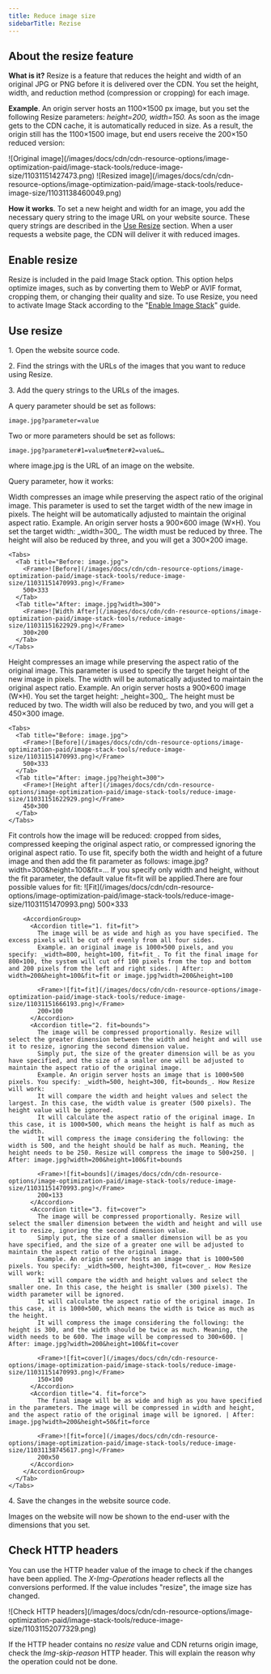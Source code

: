 ---
title: Reduce image size
sidebarTitle: Rezise
---

## About the resize feature

**What is it?** Resize is a feature that reduces the height and width of an original JPG or PNG before it is delivered over the CDN. You set the height, width, and reduction method (compression or cropping) for each image.

**Example**. An origin server hosts an 1100×1500 px image, but you set the following Resize parameters: _height=200, width=150._ As soon as the image gets to the CDN cache, it is automatically reduced in size. As a result, the origin still has the 1100×1500 image, but end users receive the 200×150 reduced version:


<Tabs>
  <Tab title="Original image">
    <Frame>![Original image](/images/docs/cdn/cdn-resource-options/image-optimization-paid/image-stack-tools/reduce-image-size/11031151427473.png)</Frame>
  </Tab>
  <Tab title="Resized image">
    <Frame>![Resized image](/images/docs/cdn/cdn-resource-options/image-optimization-paid/image-stack-tools/reduce-image-size/11031138460049.png)</Frame>
  </Tab>
</Tabs>
  
**How it works**. To set a new height and width for an image, you add the necessary query string to the image URL on your website source. These query strings are described in the [Use Resize](/cdn/cdn-resource-options/image-optimization-paid/image-stack-tools/reduce-image-size#use-resize) section. When a user requests a website page, the CDN will deliver it with reduced images.

## Enable resize

Resize is included in the paid Image Stack option. This option helps optimize images, such as by converting them to WebP or AVIF format, cropping them, or changing their quality and size. To use Resize, you need to activate Image Stack according to the "[Enable Image Stack](/cdn/cdn-resource-options/image-optimization-paid/enable-image-stack)" guide.

## Use resize

1\. Open the website source code.

2\. Find the strings with the URLs of the images that you want to reduce using Resize.

3\. Add the query strings to the URLs of the images.

A query parameter should be set as follows:
    
```
image.jpg?parameter=value
```

Two or more parameters should be set as follows:

```
image.jpg?parameter#1=value¶meter#2=value&… 
```

where image.jpg is the URL of an image on the website.

Query parameter, how it works: 

<AccordionGroup>
  <Accordion title="Width">
    Width compresses an image while preserving the aspect ratio of the original image. This parameter is used to set the target width of the new image in pixels. The height will be automatically adjusted to maintain the original aspect ratio.   
    Example. An origin server hosts a 900×600 image (W×H). You set the target width: _width=300_. The width must be reduced by three. The height will also be reduced by three, and you will get a 300×200 image. 
    
    <Tabs>
      <Tab title="Before: image.jpg">
        <Frame>![Before](/images/docs/cdn/cdn-resource-options/image-optimization-paid/image-stack-tools/reduce-image-size/11031151470993.png)</Frame>
        500×333
      </Tab>
      <Tab title="After: image.jpg?width=300">
        <Frame>![Width After](/images/docs/cdn/cdn-resource-options/image-optimization-paid/image-stack-tools/reduce-image-size/11031151622929.png)</Frame>
        300×200
      </Tab>
    </Tabs>
  </Accordion>
  <Accordion title="Height">
    Height compresses an image while preserving the aspect ratio of the original image. This parameter is used to specify the target height of the new image in pixels. The width will be automatically adjusted to maintain the original aspect ratio.  
    Example. An origin server hosts a 900×600 image (W×H). You set the target height: _height=300_. The height must be reduced by two. The width will also be reduced by two, and you will get a 450×300 image. 
    
    <Tabs>
      <Tab title="Before: image.jpg">
        <Frame>![Before](/images/docs/cdn/cdn-resource-options/image-optimization-paid/image-stack-tools/reduce-image-size/11031151470993.png)</Frame>
        500×333
      </Tab>
      <Tab title="After: image.jpg?height=300">
        <Frame>![Height after](/images/docs/cdn/cdn-resource-options/image-optimization-paid/image-stack-tools/reduce-image-size/11031151622929.png)</Frame>
        450×300  
      </Tab>
    </Tabs>
  </Accordion>
  <Accordion title="Fit">
    Fit controls how the image will be reduced: cropped from sides, compressed keeping the original aspect ratio, or compressed ignoring the original aspect ratio.   
    To use fit, specify both the width and height of a future image and then add the fit parameter as follows: image.jpg?width=300&height=100&fit=…  
    If you specify only width and height, without the fit parameter, the default value fit=fit will be applied.There are four possible values for fit:
    <Tabs>
      <Tab title="Before: image.jpg">
        <Frame>![Fit](/images/docs/cdn/cdn-resource-options/image-optimization-paid/image-stack-tools/reduce-image-size/11031151470993.png)</Frame>
        500×333
      </Tab>
      <Tab title="After">

        <AccordionGroup>
          <Accordion title="1. fit=fit">
            The image will be as wide and high as you have specified. The excess pixels will be cut off evenly from all four sides.  
            Example. an original image is 1000×500 pixels, and you specify: _width=800, height=100, fit=fit_. To fit the final image for 800×100, the system will cut off 100 pixels from the top and bottom and 200 pixels from the left and right sides. | After: width=200&height=100&fit=fit or image.jpg?width=200&height=100  

            <Frame>![fit=fit](/images/docs/cdn/cdn-resource-options/image-optimization-paid/image-stack-tools/reduce-image-size/11031151666193.png)</Frame>
            200×100
          </Accordion>
          <Accordion title="2. fit=bounds">
            The image will be compressed proportionally. Resize will select the greater dimension between the width and height and will use it to resize, ignoring the second dimension value.   
            Simply put, the size of the greater dimension will be as you have specified, and the size of a smaller one will be adjusted to maintain the aspect ratio of the original image.   
            Example. An origin server hosts an image that is 1000×500 pixels. You specify: _width=500, height=300, fit=bounds_. How Resize will work:  
            It will compare the width and height values and select the largest. In this case, the width value is greater (500 pixels). The height value will be ignored.   
            It will calculate the aspect ratio of the original image. In this case, it is 1000×500, which means the height is half as much as the width.   
            It will compress the image considering the following: the width is 500, and the height should be half as much. Meaning, the height needs to be 250. Resize will compress the image to 500×250. | After: image.jpg?width=200&height=100&fit=bounds   

            <Frame>![fit=bounds](/images/docs/cdn/cdn-resource-options/image-optimization-paid/image-stack-tools/reduce-image-size/11031151470993.png)</Frame>
            200×133 
          </Accordion>
          <Accordion title="3. fit=cover">
            The image will be compressed proportionally. Resize will select the smaller dimension between the width and height and will use it to resize, ignoring the second dimension value.   
            Simply put, the size of a smaller dimension will be as you have specified, and the size of a greater one will be adjusted to maintain the aspect ratio of the original image.   
            Example. An origin server hosts an image that is 1000×500 pixels. You specify: _width=500, height=300, fit=cover_. How Resize will work:  
            It will compare the width and height values and select the smaller one. In this case, the height is smaller (300 pixels). The width parameter will be ignored.   
            It will calculate the aspect ratio of the original image. In this case, it is 1000×500, which means the width is twice as much as the height.   
            It will compress the image considering the following: the height is 300, and the width should be twice as much. Meaning, the width needs to be 600. The image will be compressed to 300×600. | After: image.jpg?width=200&height=100&fit=cover   

            <Frame>![fit=cover](/images/docs/cdn/cdn-resource-options/image-optimization-paid/image-stack-tools/reduce-image-size/11031151470993.png)</Frame>
            150×100 
          </Accordion>
          <Accordion title="4. fit=force">
            The final image will be as wide and high as you have specified in the parameters. The image will be compressed in width and height, and the aspect ratio of the original image will be ignored. | After: image.jpg?width=200&height=50&fit=force   

            <Frame>![fit=force](/images/docs/cdn/cdn-resource-options/image-optimization-paid/image-stack-tools/reduce-image-size/11031138745617.png)</Frame>
            200х50  
          </Accordion>
        </AccordionGroup>
      </Tab>
    </Tabs>
  </Accordion>
</AccordionGroup>

4\. Save the changes in the website source code.

Images on the website will now be shown to the end-user with the dimensions that you set.

## Check HTTP headers

You can use the HTTP header value of the image to check if the changes have been applied. The _X-Img-Operations_ header reflects all the conversions performed. If the value includes "resize", the image size has changed.

<Frame>![Check HTTP headers](/images/docs/cdn/cdn-resource-options/image-optimization-paid/image-stack-tools/reduce-image-size/11031152077329.png)</Frame>

If the HTTP header contains no _resize_ value and CDN returns origin image, check the _Img-skip-reason_ HTTP header. This will explain the reason why the operation could not be done.